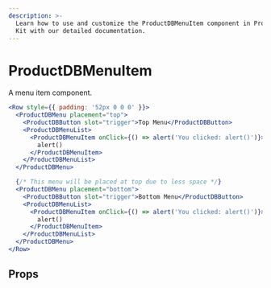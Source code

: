 ```yaml
---
description: >-
  Learn how to use and customize the ProductDBMenuItem component in ProductDB's React UI
  Kit with our detailed documentation.
---
```


# ProductDBMenuItem

A menu item component.

```jsx live
<Row style={{ padding: '52px 0 0 0' }}>
  <ProductDBMenu placement="top">
    <ProductDBButton slot="trigger">Top Menu</ProductDBButton>
    <ProductDBMenuList>
      <ProductDBMenuItem onClick={() => alert('You clicked: alert()')}>
        alert()
      </ProductDBMenuItem>
    </ProductDBMenuList>
  </ProductDBMenu>

  {/* This menu will be placed at top due to less space */}
  <ProductDBMenu placement="bottom">
    <ProductDBButton slot="trigger">Bottom Menu</ProductDBButton>
    <ProductDBMenuList>
      <ProductDBMenuItem onClick={() => alert('You clicked: alert()')}>
        alert()
      </ProductDBMenuItem>
    </ProductDBMenuList>
  </ProductDBMenu>
</Row>
```

## Props

<PropsTable of="ProductDB-menu-item" />

<head>
  <title>React UI Kit ProductDBMenuItem</title>
</head>

